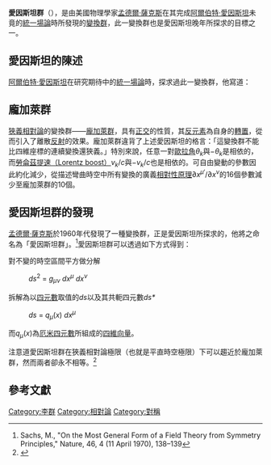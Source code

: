 '''愛因斯坦群'''（{{lang-en|Einstein group}}），是由美國物理學家[[孟德爾·薩克斯|孟德爾·薩克斯]]在其完成[[阿爾伯特·愛因斯坦|阿爾伯特·愛因斯坦]]未竟的[[統一場論|統一場論]]時所發現的[[變換群|變換群]]，此一變換群也是愛因斯坦晚年所探求的目標之一。

== 愛因斯坦的陳述==
[[阿爾伯特·愛因斯坦|阿爾伯特·愛因斯坦]]在研究期待中的[[統一場論|統一場論]]時，探求過此一變換群，他寫道：

{{cquote|在我看來，每個建立統一場論的嘗試必須起始於一變換群，這變換群不能比四維座標的連續變換還狹義。而我們要以更狹隘群為基礎的理論來擴展得到此群，想要成功是相當不容易的。<br>
（Every attempt to establish a unified field theory must start, in my opinion, from a group of transformations which is no less general than that of the continuous transformations of the four coordinates.  For we should hardly be successful in looking for the subsequent enlargement of the group for a theory based on a narrower group.<ref>Einstein, A., "A Generalization of the Relativistic Theory of Gravitation," Ann Math, 46, 4 (October 1945), 578–584</ref>）}}

== 龐加萊群 ==
[[狹義相對論|狹義相對論]]的變換群——[[龐加萊群|龐加萊群]]，具有[[正交群|正交]]的性質，其[[反元素|反元素]]為自身的[[轉置|轉置]]，從而引入了離散[[反射|反射]]的效果。龐加萊群違背了上述愛因斯坦的格言：「這變換群不能比四維座標的連續變換還狹義。」特別來說，任意一對[[歐拉角|歐拉角]]''θ''<sub>''k''</sub>與−''θ''<sub>''k''</sub>是相依的，而[[勞侖茲變換|勞侖茲提速（Lorentz boost）]]''v''<sub>''k''</sub>/''c''與−''v''<sub>''k''</sub>/''c''也是相依的。可自由變動的參數因此約化減少，從描述彎曲時空中所有變換的廣義[[相對性原理|相對性原理]]∂''x''<sup>''μ''′</sup>/∂''x''<sup>''ν''</sup>的16個參數減少至龐加萊群的10個。

== 愛因斯坦群的發現 ==
[[孟德爾·薩克斯|孟德爾·薩克斯]]於1960年代發現了一種變換群，正是愛因斯坦所探求的，他將之命名為「愛因斯坦群」。<ref>Sachs, M., "On the Most General Form of a Field Theory from Symmetry Principles," Nature, 46, 4 (11 April 1970), 138–139</ref>愛因斯坦群可以透過如下方式得到：

對不變的時空區間平方做分解
: ''ds''<sup>2</sup> = ''g''<sub>''μν''</sub> ''dx''<sup>''μ''</sup> ''dx''<sup>''ν''</sup>

拆解為以[[四元數|四元數]]取值的''ds''以及其共軛四元數''ds*''
: ''ds'' = ''q''<sub>''μ''</sub>(''x'') ''dx''<sup>''μ''</sup>

而''q''<sub>''μ''</sub>(''x'')為[[厄米矩陣|厄米]][[四元數|四元數]]所組成的[[四維向量|四維向量]]。

注意道愛因斯坦群在狹義相對論極限（也就是平直時空極限）下可以趨近於龐加萊群，然而兩者卻永不相等。<ref>{{Citation | last = Sachs | first = Mendel | year = 2010 | title = Physics of the Universe | publisher = Imperial College Press, London | ISBN = 978-1-84816-532-8 }}</ref>

== 參考文獻 ==
{{Reflist}}

[[Category:李群|Category:李群]]
[[Category:相對論|Category:相對論]]
[[Category:對稱|Category:對稱]]